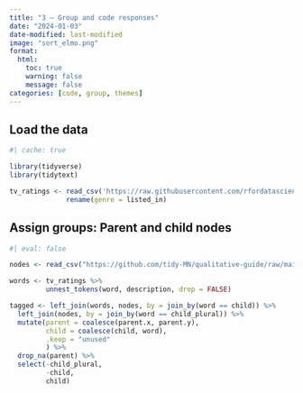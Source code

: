 ```yaml
---
title: "3 — Group and code responses"
date: "2024-01-03"
date-modified: last-modified
image: "sort_elmo.png"
format:
  html:
    toc: true
    warning: false
    message: false
categories: [code, group, themes]
---
```


## Load the data
```r
#| cache: true

library(tidyverse)
library(tidytext)

tv_ratings <- read_csv('https://raw.githubusercontent.com/rfordatascience/tidytuesday/master/data/2021/2021-04-20/netflix_titles.csv')  %>%
              rename(genre = listed_in)
```


## Assign groups: Parent and child nodes

```r
#| eval: false

nodes <- read_csv("https://github.com/tidy-MN/qualitative-guide/raw/main/posts/data/example_parent_child_nodes.csv")

words <- tv_ratings %>%
         unnest_tokens(word, description, drop = FALSE)

tagged <- left_join(words, nodes, by = join_by(word == child)) %>%
  left_join(nodes, by = join_by(word == child_plural)) %>%
  mutate(parent = coalesce(parent.x, parent.y),
         child = coalesce(child, word),
         .keep = "unused"
         ) %>%
  drop_na(parent) %>%
  select(-child_plural,
         -child,
         child)

```
